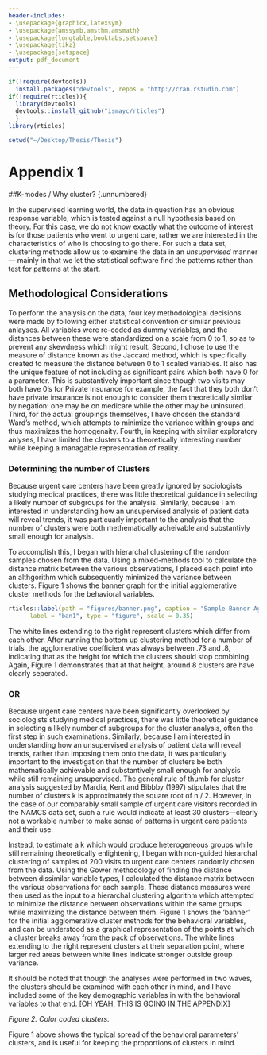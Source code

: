 ```yaml
---
header-includes:
- \usepackage{graphicx,latexsym}
- \usepackage{amssymb,amsthm,amsmath}
- \usepackage{longtable,booktabs,setspace}
- \usepackage{tikz}
- \usepackage{setspace}
output: pdf_document
---
```

```r
if(!require(devtools))
  install.packages("devtools", repos = "http://cran.rstudio.com")
if(!require(rticles)){
  library(devtools)
  devtools::install_github("ismayc/rticles")
  }
library(rticles)

setwd("~/Desktop/Thesis/Thesis")

```


# Appendix 1 {.unnumbered}
##K-modes / Why cluster? {.unnumbered}

In the supervised learning world, the data in question has an obvious response variable, which is tested against a null hypothesis based on theory. For this case, we do not know exactly what the outcome of interest is for those patients who went to urgent care, rather we are interested in the characteristics of who is choosing to go there. For such a data set, clustering methods allow us to examine the data in an *unsupervised* manner --- mainly in that we let the statistical software find the patterns rather than test for patterns at the start. 

## Methodological Considerations {.unnumbered}

To perform the analysis on the data, four key methodological decisions were made by following either statistical convention or similar previous anlayses. All variables were re-coded as dummy variables, and the distances between these were standardized on a scale from 0 to 1, so as to prevent any skewdness which might result. Second, I chose to use the measure of distance known as the Jaccard method, which is specifically created to measure the distance between 0 to 1 scaled variables. It also has the unique feature of not including as significant pairs which both have 0 for a parameter. This is substantively important since though two visits may both have 0's for Private Insurance for example, the fact that they both don't have private insurance is not enough to consider them theoretically simliar by negation: one may be on medicare while the other may be uninsured. Third, for the actual groupings themselves, I have chosen the standard Ward's method, which attempts to minimize the variance within groups and thus maximizes the homogenaity. Fourth, in keeping with similar exploratory anlyses, I have limited the clusters to a theoretically interesting number while keeping a managable representation of reality. 

### Determining the number of Clusters {.unnumbered}

Because urgent care centers have been greatly ignored by sociologists studying medical practices, there was little theoretical guidance in selecting a likely number of subgroups for the analysis. Similarly, because I am interested in understanding how an unsupervised analysis of patient data will reveal trends, it was particuarly important to the analysis that the number of clusters were both methematically acheivable and substantivly small enough for analysis. 

To accomplish this, I began with hierarchal clustering of the random samples chosen from the data. Using a mixed-methods tool to calculate the distance matrix between the various observations, I placed each point into an althgorithm which subsequently minimized the variance between clusters. Figure 1 shows the banner graph for the initial agglomerative cluster methods for the behavioral variables. 




```r

rticles::label(path = "figures/banner.png", caption = "Sample Banner Agglomerative Clustering Results", 
      label = "ban1", type = "figure", scale = 0.35)
```

The white lines extending to the right represent clusters which differ from each other. After running the bottom up clustering method for a number of trials, the agglomerative coefficient was always between .73 and .8, indicating that as the height for which the clusters should stop combining. Again, Figure 1 demonstrates that at that height, around 8 clusters are have clearly seperated. 


### OR

Because urgent care centers have been significantly overlooked by sociologists studying medical practices, there was little theoretical guidance in selecting a likely number of subgroups for the cluster analysis, often the first step in such examinations. Similarly, because I am interested in understanding how an unsupervised analysis of patient data will reveal trends, rather than imposing them onto the data, it was particularly important to the investigation that the number of clusters be both mathematically achievable and substantively small enough for analysis while still remaining unsupervised. The general rule of thumb for cluster analysis suggested by Mardia, Kent and Bibbby (1997) stipulates that the number of clusters k is approximately the square root of n / 2. However, in the case of our comparably small sample of urgent care visitors recorded in the NAMCS data set, such a rule would indicate at least 30 clusters—clearly not a workable number to make sense of patterns in urgent care patients and their use.

Instead, to estimate a k which would produce heterogeneous groups while still remaining theoretically enlightening, I began with non-guided hierarchal clustering of samples of 200 visits to urgent care centers randomly chosen from the data. Using the Gower methodology of finding the distance between dissimilar variable types, I calculated the distance matrix between the various observations for each sample. These distance measures were then used as the input to a hierarchal clustering algorithm which attempted to minimize the distance between observations within the same groups while maximizing the distance between them.  Figure 1 shows the ‘banner’ for the initial agglomerative cluster methods for the behavioral variables, and can be understood as a graphical representation of the points at which a cluster breaks away from the pack of observations. The white lines extending to the right represent clusters at their separation point, where larger red areas between white lines indicate stronger outside group variance.


It should be noted that though the analyses were performed in two waves, the clusters should be examined with each other in mind, and I have included some of the key demographic variables in with the behavioral variables to that end. [OH YEAH, THIS IS GOING IN THE APPENDIX]

*Figure 2. Color coded clusters.*

Figure 1 above shows the typical spread of the behavioral parameters’ clusters, and is useful for keeping the proportions of clusters in mind. 

